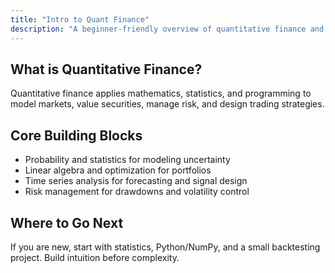 ```yaml
---
title: "Intro to Quant Finance"
description: "A beginner-friendly overview of quantitative finance and its core ideas."
---
```


## What is Quantitative Finance?

Quantitative finance applies mathematics, statistics, and programming to model markets, value securities, manage risk, and design trading strategies.

## Core Building Blocks

- Probability and statistics for modeling uncertainty
- Linear algebra and optimization for portfolios
- Time series analysis for forecasting and signal design
- Risk management for drawdowns and volatility control

## Where to Go Next

If you are new, start with statistics, Python/NumPy, and a small backtesting project. Build intuition before complexity.


